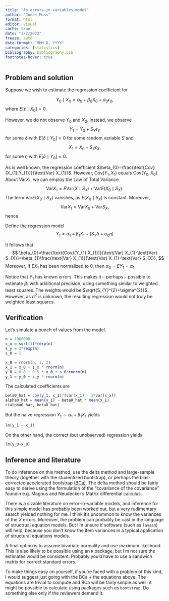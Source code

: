 ```yaml
---
title: "An errors-in-variables model"
author: "Jonas Moss"
format: html
editor: visual
cache: true
date: "3/2/2023"
freeze: auto
date-format: "MMM D, YYYY"
categories: [statistics]
bibliography: bibliography.bib
footnotes-hover: true
---
```


## Problem and solution

Suppose we wish to estimate the regression coefficient for

$$
Y_{0}\mid X_{0}=\alpha_{0}+\beta_{0}X_{0}+\sigma_{0}\epsilon_{0},\label{eq:original}
$$
where $E[\epsilon\mid X_{0}]=0$.

However, we do not observe $Y_{0}$ and $X_{0}$. Instead, we observe
$$
Y_{1}=Y_{0}+S_{Y}\epsilon_{Y}
$$
for some $\delta$ with $E[\delta\mid Y_{0}]=0$ for some random variable
$S$ and 
$$
X_{1}=X_{0}+S_{X}\epsilon_{X},
$$
for some $\eta$ with $E[\delta\mid Y_{0}]=0$.

As is well known, the regression coefficient $\beta_{0}=\frac{\text{Cov}(X_{1},Y_{1})}{\text{Var} X_{1}}$.
However, $\text{Cov}(Y_{1},X_{1})$ equals $\text{Cov}(Y_{0},X_{0})$. About $\text{Var} X_{1}$,
we can employ the Law of Total Variance 
$$
\text{Var} X_{1}=E\text{Var}(X\mid S_{X})+\text{Var} E(X_{0}\mid S_{X}).
$$
The term $\text{Var} E(X_{0}\mid S_{X})$ vanishes, as $E(X_{0}\mid S_{X})$
is constant. Moreover, 
$$
\text{Var} X_{1}=\text{Var} X_{0}+\text{Var} S_{X},
$$
hence 
\begin{equation}
\text{Var} X_{0}=\text{Var} X_{1}-\text{Var} S_{X}.\label{eq:adjusted variance}
\end{equation}

Define the regression model 
$$
Y_{1}=\alpha_{1}+\beta_{1}X_{1}+(S_{Y}\delta+\sigma_{0}\eta)
$$

It follows that
$$
\beta_{0}=\frac{\text{Cov}(Y_{1},X_{1})}{\text{Var} X_{1}-\text{Var} S_{X}}=\beta_{1}\frac{\text{Var} X_{1}}{\text{Var} X_{1}-\text{Var} S_{X}},
$$
Moreover, 
\begin{eqnarray*}
\alpha_{0} & = & EY_{0}-\beta_{0}EX_{0},\\
 & = & EY_{1}-\beta_{1}\frac{\text{Var} X_{1}}{\text{Var} X_{1}-\text{Var} S_{X}}EX_{1}.
\end{eqnarray*}
If $EX_{1}$ has been normalized to $0$, then $\alpha_{0}=EY_{1}=\alpha_{1}$.

Notice that $Y_{1}$ has known errors. This makes it -- perhaps --
possible to estimate $\beta_{1}$ with additional precision, using
something similar to weighted least squares. The weights would be
$\sqrt{S_{Y}^{2}+\sigma^{2}}$. However, as $\sigma^{2}$ is unknown,
the resulting regression would not truly be weighted least squares.

## Verification

Let's simulate a bunch of values from the model.
```r
n = 1000000
s_x = sqrt(3)*rexp(n)
s_y = 3*rexp(n)
s_0 = 1

x_0 = rnorm(n, 1, 2)
x_1 = x_0 + s_x * rnorm(n)
y_0 = 0.8 + 0.5 * x_0 + s_0*rnorm(n)
y_1 = y_0 + s_y * rnorm(n)
```

The calculated coefficients are
```r
beta0_hat = cov(y_1, x_1)/(var(x_1) - 2*var(s_x))
alpha0_hat = mean(y_1) - beta0_hat * mean(x_1)
c(alpha0_hat, beta0_hat)
```

But the naive regression $Y_1 \sim \alpha_1 + \beta_1X_1$ yields

```r
lm(y_1 ~ x_1)
```

On the other hand, the correct (but unobserved) regression yields

```r
lm(y_0~x_0)
```


## Inference and literature
To do inference on this method, use the delta method and large-sample theory
(together with the studentized bootstrap), or perhaps the bias-corrected
accelerated bootstrap [(BCa)](https://stats.stackexchange.com/questions/437477/calculate-accelerated-bootstrap-interval-in-r).
The delta method should be fairly easy to derive using the formulation of the "covariance of the covariance" foundin e.g. Magnus and Neudecker's  Matrix differential calculus. 

There is a sizable literature on error-in-variable models, and inference for this simple
model has probably been worked out, but a very rudimentary search
yielded nothing for me. I think it's uncommon to know the variances
of the $X$ errors. Moreover, the problem can probably be cast in the language of structrual equation models. But I'm unsure if software (such as `lavaan`) will help, because you don't know the item variances in a typical application of structural equations models.

A final option is to assume bivariate normality and use maximum likelihood. This is also likely to be possible using an `R` package, but I'm not sure the estimates would be consistent. Probably you'd have to use a sandwich matrix for correct standard errors. 

To make things easy on yourself, if you're faced with a problem of this kind, I would suggest just going with the BCa + the equations above. The equations are trivial to compute and BCa will be fairly simple as well; it might be possible to calculate using packages such as `bootstrap`. Do something else only if the reviewers demand it.
